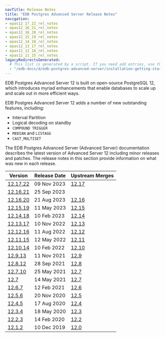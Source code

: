 ```yaml
---
navTitle: Release Notes
title: "EDB Postgres Advanced Server Release Notes"
navigation:
- epas12_17_22_rel_notes
- epas12_16_21_rel_notes
- epas12_16_20_rel_notes
- epas12_15_19_rel_notes
- epas12_14_18_rel_notes
- epas12_13_17_rel_notes
- epas12_12_16_rel_notes
- epas12_11_15_rel_notes
legacyRedirectsGenerated:
  # This list is generated by a script. If you need add entries, use the `legacyRedirects` key.
  - "/edb-docs/d/edb-postgres-advanced-server/installation-getting-started/release-notes/12/toc.html"
---
```


EDB Postgres Advanced Server 12 is built on open-source PostgreSQL 12, which introduces myriad enhancements that enable databases to scale up and scale out in more efficient ways. 

EDB Postgres Advanced Server 12 adds a number of new outstanding features, including:

- Interval Partition
- Logical decoding on standby
- `COMPOUND TRIGGER`
- `MEDIAN` and `LISTAGG`
- `CAST_MULTISET`

The EDB Postgres Advanced Server (Advanced Server) documentation describes the latest version of Advanced Server 12 including minor releases and patches. The release notes in this section provide information on what was new in each release. 

|                  Version                  | Release Date |                        Upstream Merges                         |
| ----------------------------------------- | ------------ | -------------------------------------------------------------- |
| [12.17.22](epas12_17_22_rel_notes.mdx)    | 09 Nov 2023  | [12.17](https://www.postgresql.org/docs/12/release-12-17.html) |
| [12.16.21](epas12_16_21_rel_notes.mdx)    | 25 Sep 2023  |                                                                |
| [12.16.20](epas12_16_20_rel_notes.mdx)    | 21 Aug 2023  | [12.16](https://www.postgresql.org/docs/12/release-12-16.html) |
| [12.15.19](epas12_15_19_rel_notes.mdx)    | 11 May 2023  | [12.15](https://www.postgresql.org/docs/12/release-12-15.html) |
| [12.14.18](epas12_14_18_rel_notes.mdx)    | 10 Feb 2023  | [12.14](https://www.postgresql.org/docs/12/release-12-14.html) |
| [12.13.17](epas12_13_17_rel_notes.mdx)    | 10 Nov 2022  | [12.13](https://www.postgresql.org/docs/12/release-12-13.html) |
| [12.12.16](epas12_12_16_rel_notes.mdx)    | 11 Aug 2022  | [12.12](https://www.postgresql.org/docs/12/release-12-12.html) |
| [12.11.15](epas12_11_15_rel_notes.mdx)    | 12 May 2022  | [12.11](https://www.postgresql.org/docs/12/release-12-11.html) |
| [12.10.14](05_epas12.10.14_rel_notes.mdx) | 10 Feb 2022  | [12.10](https://www.postgresql.org/docs/12/release-12-10.html) |
| [12.9.13](06_epas12.9.13_rel_notes.mdx)   | 11 Nov 2021  | [12.9](https://www.postgresql.org/docs/12/release-12-9.html)   |
| [12.8.12](07_epas12.8.12_rel_notes.mdx)   | 28 Sep 2021  | [12.8](https://www.postgresql.org/docs/12/release-12-8.html)   |
| [12.7.10](08_epas12.7.10_rel_notes.mdx)   | 25 May 2021  | [12.7](https://www.postgresql.org/docs/12/release-12-7.html)   |
| [12.7](09_epas12.7_rel_notes.mdx)         | 14 May 2021  | [12.7](https://www.postgresql.org/docs/12/release-12-7.html)   |
| [12.6.7](10_epas12.6.7_rel_notes.mdx)     | 12 Feb 2021  | [12.6](https://www.postgresql.org/docs/12/release-12-6.html)   |
| [12.5.6](11_epas12.5.6_rel_notes.mdx)     | 20 Nov 2020  | [12.5](https://www.postgresql.org/docs/12/release-12-5.html)   |
| [12.4.5](13_epas12.4.5_rel_notes.mdx)     | 17 Aug 2020  | [12.4](https://www.postgresql.org/docs/12/release-12-4.html)   |
| [12.3.4](15_epas12.3.4_rel_notes.mdx)     | 18 May 2020  | [12.3](https://www.postgresql.org/docs/12/release-12-3.html)   |
| [12.2.3](17_epas12.2.3_rel_notes.mdx)     | 14 Feb 2020  | [12.2](https://www.postgresql.org/docs/12/release-12-2.html)   |
| [12.1.2](19_epas12.1.2_rel_notes.mdx)     | 10 Dec 2019  | [12.0](https://www.postgresql.org/docs/12/release-12.html)     |